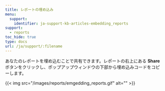 ```yaml
---
title: レポートの埋め込み
menu:
  support:
    identifier: ja-support-kb-articles-embedding_reports
support:
  - reports
toc_hide: true
type: docs
url: /ja/support/:filename
---
```

あなたのレポートを埋め込むことで共有できます。レポートの右上にある **Share** ボタンをクリックし、ポップアップウィンドウの下部から埋め込みコードをコピーします。

{{< img src="/images/reports/emgedding_reports.gif" alt="" >}}